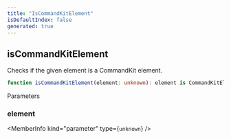 ```yaml
---
title: "IsCommandKitElement"
isDefaultIndex: false
generated: true
---
```



<!-- This file was generated from the CommandKit source. Do not modify. Instead, re-run the "docgen" script -->


## isCommandKitElement

<GenerationInfo sourceFile="packages/commandkit/src/components/common/element.ts" sourceLine="47" packageName="commandkit" />

Checks if the given element is a CommandKit element.

```ts title="Signature"
function isCommandKitElement(element: unknown): element is CommandKitElement<ElementType>
```
Parameters

### element

<MemberInfo kind="parameter" type={`unknown`} />

